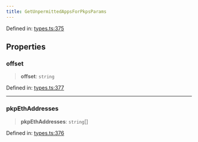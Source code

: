 ```yaml
---
title: GetUnpermittedAppsForPkpsParams
---
```


Defined in: [types.ts:375](https://github.com/LIT-Protocol/Vincent/blob/59bbcc58961d006596c8c80671cc1200f69f2946/packages/libs/contracts-sdk/src/types.ts#L375)

## Properties

### offset

> **offset**: `string`

Defined in: [types.ts:377](https://github.com/LIT-Protocol/Vincent/blob/59bbcc58961d006596c8c80671cc1200f69f2946/packages/libs/contracts-sdk/src/types.ts#L377)

***

### pkpEthAddresses

> **pkpEthAddresses**: `string`[]

Defined in: [types.ts:376](https://github.com/LIT-Protocol/Vincent/blob/59bbcc58961d006596c8c80671cc1200f69f2946/packages/libs/contracts-sdk/src/types.ts#L376)
